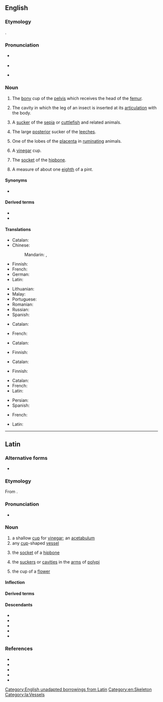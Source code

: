 ==English==
{{wp}}

===Etymology===
{{lbor|en|la|acētābulum|t=a little [[saucer]] for [[vinegar]]}}.

===Pronunciation===
* {{a|RP}} {{IPA|en|/ˌæs.ɪˈtæb.jʊl.əm/}}
* {{audio|en|LL-Q1860 (eng)-Vealhurl-acetabulum.wav|Audio (UK)}}
* {{a|GA}} {{IPA|en|/ˌæs.əˈtæb.jəl.əm/}}

===Noun===
{{en-noun|acetabula|s}}

# {{lb|en|anatomy}} The [[bony]] cup of the [[pelvis]] which receives the head of the [[femur]].
# {{lb|en|zoology}} The cavity in which the leg of an insect is inserted at its [[articulation]] with the body.
# {{lb|en|zoology}} A [[sucker]] of the [[sepia]] or [[cuttlefish]] and related animals.
# {{lb|en|zoology}} The large [[posterior]] sucker of the [[leeches]].
# {{lb|en|zoology}} One of the lobes of the [[placenta]] in [[ruminating]] animals.
# {{lb|en|historical|Ancient Rome}} A [[vinegar]] cup.
# {{lb|en|historical|Ancient Rome}} The [[socket]] of the [[hipbone]].
# {{lb|en|historical|Ancient Rome}} A measure of about one [[eighth]] of a pint.

====Synonyms====
* {{sense|bony cup of the pelvis}} {{l|en|cotyloid cavity}}

====Derived terms====
* {{l|en|acetabular}}
* {{l|en|acetabulate}}

====Translations====
{{trans-top|bony cup of the pelvis}}
* Catalan: {{t+|ca|acetàbul|m}}
* Chinese:
*: Mandarin: {{t+|cmn|髖臼}}, {{t+|cmn|髋臼|tr=kuānjiù}}
* Finnish: {{t+|fi|lonkkamalja}}
* French: {{t+|fr|acétabule|f}}
* German: {{t|de|Hüftgelenkspfanne|f}}
* Latin: {{t|la|acētābulum|n}}
{{trans-mid}}
* Lithuanian: {{t|lt|gūžduobė|f}}
* Malay: {{t|ms|asetabulum}}
* Portuguese: {{t|pt|acetábulo|m}}
* Romanian: {{t|ro|acetabul|n}}
* Russian: {{t+|ru|вертлу́жная впа́дина|f}}
* Spanish: {{t+|es|acetábulo}}
{{trans-bottom}}

{{trans-top|cavity in which the leg of an insect is inserted}}
* Catalan: {{t+|ca|acetàbul|m}}
{{trans-mid}}
* French: {{t+|fr|acétabule|f}}
{{trans-bottom}}

{{trans-top|sucker of the sepia or cuttlefish}}
* Catalan: {{t+|ca|acetàbul|m}}
{{trans-mid}}
* Finnish: {{t+|fi|imukuppi}}
{{trans-bottom}}

{{trans-top|large posterior sucker of the leeches}}
* Catalan: {{t+|ca|acetàbul|m}}
{{trans-mid}}
* Finnish: {{t+|fi|imukuppi}}
{{trans-bottom}}

{{trans-top|one of the lobes of the placenta}}
{{trans-mid}}
{{trans-bottom}}

{{trans-top|vinegar cup}}
* Catalan: {{t+|ca|acetàbul|m}}
* French: {{t+|fr|acétabule|f}}
* Latin: {{t|la|acētābulum|n}}
{{trans-mid}}
* Persian: {{t+|fa|قاروره|tr=qārūre}}
* Spanish: {{t+|es|acetábulo|m}}
{{trans-bottom}}

{{trans-top|socket of the hipbone}}
* French: {{t+|fr|acétabulum |m}}
{{trans-mid}}
* Latin: {{t|la|acētābulum|n}}
{{trans-bottom}}

{{trans-top|one eighth of a pint}}
{{trans-mid}}
{{trans-bottom}}

[[Category:English unadapted borrowings from Latin]]
[[Category:en:Skeleton]]

----

==Latin==

===Alternative forms===
* {{alter|la|acetabulus}}

===Etymology===
From {{suffix|la|acētum|bulum|gloss1=vinegar|gloss2=a vessel for}}.

===Pronunciation===
* {{la-IPA|acētābulum}}

===Noun===
{{la-noun|acētābulum<2>}}

# a shallow [[cup]] for [[vinegar]]; an [[#English|acetabulum]]
# any [[cup]]-shaped [[vessel]]
# {{lb|la|anatomy}} the [[socket]] of a [[hipbone]]
# {{lb|la|zootomy}} the [[sucker]]s or [[cavity|cavities]] in the [[arm]]s of [[polypus|polypi]]
# {{lb|la|botany}} the cup of a [[flower]]

{{rfq|la}}

====Inflection====
{{la-ndecl|acētābulum<2>}}

====Derived terms====
{{col3|la|acetabulosus}}

====Descendants====
{{des-top}}
* {{desc|en|acetabulum|bor=1}}
* {{desc|fr|acétabule|bor=1}}
* {{desc|it|acetabolo}}
* {{desc|pt|acetábulo|bor=1}}
* {{desc|ro|acetabul|bor=1}}
{{des-bottom}}

===References===
* {{R:L&S}}
* {{R:du Cange}}
* {{R:Gaffiot}}
* {{R:Peck}}
* {{R:Smith's Antiquities}}

[[Category:la:Vessels]]